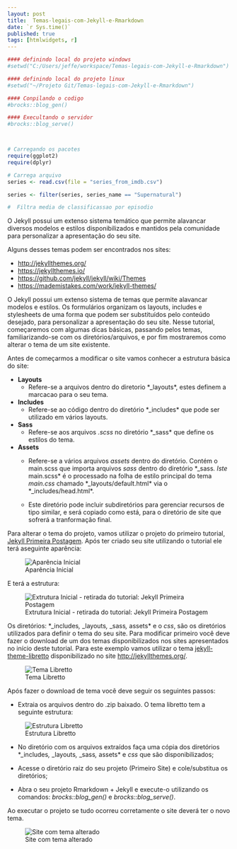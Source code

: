 ```yaml
---
layout: post
title:  Temas-legais-com-Jekyll-e-Rmarkdown
date: `r Sys.time()`
published: true
tags: [htmlwidgets, r]
---
```



```r
#### definindo local do projeto windows
#setwd("C:/Users/jeffe/workspace/Temas-legais-com-Jekyll-e-Rmarkdown")

#### definindo local do projeto linux
#setwd("~/Projeto Git/Temas-legais-com-Jekyll-e-Rmarkdown")

#### Conpilando o codigo
#brocks::blog_gen()

#### Execultando o servidor
#brocks::blog_serve()



# Carregando os pacotes
require(ggplot2)
require(dplyr)

# Carrega arquivo
series <- read.csv(file = "series_from_imdb.csv")

series <- filter(series, series_name == "Supernatural")

#  Filtra media de classificassao por episodio

```


O Jekyll possui um extenso sistema temático que permite alavancar diversos modelos e estilos disponibilizados e mantidos pela comunidade para personalizar a apresentação do seu site. 

Alguns desses temas podem ser encontrados nos sites:

* [http://jekyllthemes.org/](http://jekyllthemes.org/)
* [https://jekyllthemes.io/](https://jekyllthemes.io/)
* [https://github.com/jekyll/jekyll/wiki/Themes](https://github.com/jekyll/jekyll/wiki/Themes)
* [https://mademistakes.com/work/jekyll-themes/](https://mademistakes.com/work/jekyll-themes/)


O Jekyll possui um extenso sistema de temas que permite alavancar modelos e estilos. Os formulários organizam os layouts, includes e stylesheets de uma forma que podem ser substituídos pelo conteúdo desejado, para personalizar a apresentação do seu site. Nesse tutorial, começaremos com algumas dicas básicas, passando pelos temas, familiarizando-se com os diretórios/arquivos, e por fim mostraremos como alterar o tema de um site existente.

Antes de começarmos a modificar o site vamos conhecer a estrutura básica do site:

* **Layouts**
  + Refere-se a arquivos dentro do diretorio *_layouts*, estes definem a marcacao para o seu tema.
  
  
* **Includes**
  + Refere-se ao código dentro do diretório *_includes* que pode ser utilizado em vários layouts.
  
  
* **Sass**
  + Refere-se aos arquivos *.scss* no diretório *_sass* que define os estilos do tema.
  
  
* **Assets**
  + Refere-se a vários arquivos *assets* dentro do diretório. Contém o main.scss que importa arquivos *sass* dentro do diretório *_sass*. Iste *main.scss* é o processado na folha de estilo principal do tema *main.css* chamado *_layouts/default.html* via o *_includes/head.html*.
  
  + Este diretório pode incluir subdiretórios para gerenciar recursos de tipo similar, e será copiado como está, para o diretório de site que sofrerá a tranformação final.
  

Para alterar o tema do projeto, vamos utilizar o projeto do primeiro tutorial, [Jekyll Primeira Postagem](https://arthurlustosa.github.io/maisumsitesobre/). Após ter criado seu site utilizando o tutorial ele terá aseguinte aparência:

![Aparência Inicial](https://s11.postimg.org/cnc81725f/aparenciabase.png)

E terá a estrutura:


![Extrutura Inicial - retirada do tutorial: Jekyll Primeira Postagem](https://s7.postimg.org/kbg69glxn/estruturabase.png)

Os diretórios: *_includes*, *_layouts*, *_sass*, *assets* e o *css*, são os diretórios utilizados para definir o tema do seu site. Para modificar primeiro você deve fazer o download de um dos temas disponibilizados nos sites apresentados no início deste tutorial. Para este exemplo vamos utilizar o tema [jekyll-theme-libretto](http://jekyllthemes.org/themes/jekyll-theme-libretto/) disponibilizado no site [http://jekyllthemes.org/](http://jekyllthemes.org/).


![Tema Libretto](https://s9.postimg.org/e4dgu9oi7/libretto.png)

Após fazer o download de tema você deve seguir os seguintes passos:

* Extraia os arquivos dentro do .zip baixado. O tema libretto tem a seguinte estrutura:

![Estrutura Libretto](https://s24.postimg.org/luo0fbdbp/estruturalibretto.png)

* No diretório com os arquivos extraídos faça uma cópia dos diretórios *_includes*, *_layouts*, *_sass*, *assets* e *css*  que são disponibilizados;


* Acesse o diretório raiz do seu projeto (Primeiro Site) e cole/substitua os diretórios;


* Abra o seu projeto Rmarkdown + Jekyll e execute-o utilizando os comandos: *brocks::blog_gen()* e  *brocks::blog_serve()*. 


Ao executar o projeto se tudo ocorreu corretamente o site deverá ter o novo tema.

![Site com tema alterado](https://s12.postimg.org/hmzir4ikt/aparencianova.png)